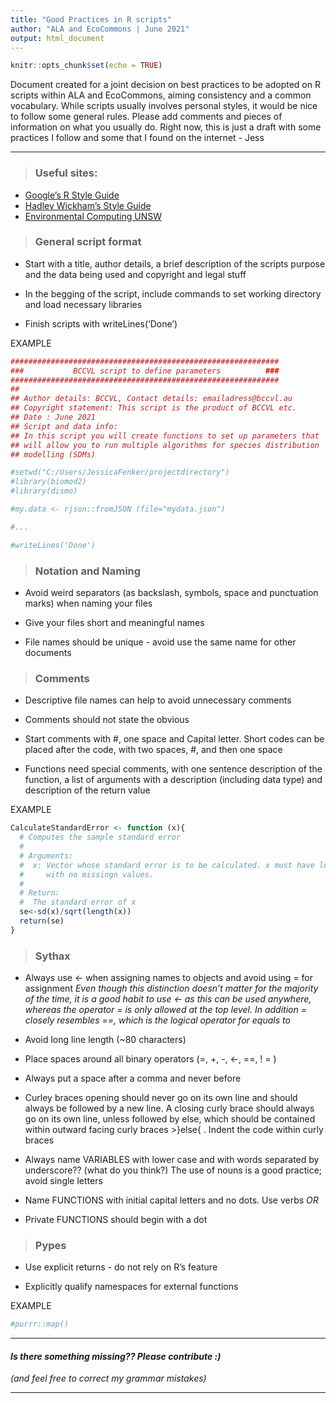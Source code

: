 ```yaml
---
title: "Good Practices in R scripts"
author: "ALA and EcoCommons | June 2021"
output: html_document
---
```


```r
knitr::opts_chunk$set(echo = TRUE)
```

Document created for a joint decision on best practices to be adopted on 
R scripts within ALA and EcoCommons, aiming consistency and a common vocabulary. While scripts usually involves personal styles, it would be nice to follow some general 
rules. Please add comments and pieces of information on what you usually do. Right now, this is 
just a draft with some practices I follow and some that I found on the internet - Jess

***

> ### **Useful sites:**

* [Google's R Style Guide](https://google.github.io/styleguide/Rguide.html)
* [Hadley Wickham’s Style Guide](http://adv-r.had.co.nz/Style.html)
* [Environmental Computing UNSW](http://environmentalcomputing.net/good-practice-for-writing-scripts/)


> ### **General script format**

* Start with a title, author details, a brief description of the scripts purpose
  and the data being used and copyright and legal stuff
  
* In the begging of the script, include commands to set working directory and 
  load necessary libraries
  
* Finish scripts with writeLines('Done')

EXAMPLE
```r
############################################################
###           BCCVL script to define parameters          ###
############################################################
##
## Author details: BCCVL, Contact details: emailadress@bccvl.au
## Copyright statement: This script is the product of BCCVL etc.
## Date : June 2021
## Script and data info:
## In this script you will create functions to set up parameters that
## will allow you to run multiple algorithms for species distribution
## modelling (SDMs)

#setwd("C:/Users/JessicaFenker/projectdirectory")
#library(biomod2)
#library(dismo)

#my.data <- rjson::fromJSON (file="mydata.json")

#...

#writeLines('Done')
```


> ### **Notation and Naming**

* Avoid weird separators (as backslash, symbols, space and punctuation marks)
  when naming your files
  
* Give your files short and meaningful names

* File names should be unique - avoid use the same name for other documents


> ### **Comments**

* Descriptive file names can help to avoid unnecessary comments

* Comments should not state the obvious

* Start comments with #,  one space and Capital letter. Short codes can be placed
  after the code, with two spaces, #, and then one space
  
* Functions need special comments, with one sentence description of the function,
  a list of arguments with a description (including data type) and description
  of the return value
  
EXAMPLE
```r
CalculateStandardError <- function (x){
  # Computes the sample standard error
  #
  # Arguments:
  #  x: Vector whose standard error is to be calculated. x must have length greater than one,
  #     with no missingn values.
  #
  # Return:
  #  The standard error of x
  se<-sd(x)/sqrt(length(x))
  return(se)
}
```
  
  
 
> ### **Sythax**

* Always use <- when assigning names to objects and avoid using = for assignment
*Even though this distinction doesn’t matter for the majority of the time, it is
 a good  habit to use <- as this can be used anywhere, whereas the operator = is
 only allowed at the top level. In addition = closely resembles ==, which is the 
 logical operator for equals to*
 
* Avoid long line length (~80 characters)

* Place spaces around all binary operators (=, +, -, <-, ==, ! = )

* Always put a space after a comma and never before

* Curley braces opening should never go on its own line and should always be
  followed by a new line. A closing curly brace should always go on its own line,
  unless followed by else, which should be contained within outward facing curly
  braces >}else{ . Indent the code within curly braces
  
* Always name VARIABLES with lower case and with words separated by underscore?? 
  (what do you think?) The use of nouns is a good practice; avoid single letters
  
* Name FUNCTIONS with initial capital letters and no dots. Use verbs
 *OR*
* Private FUNCTIONS should begin with a dot 

> ### **Pypes**

* Use explicit returns - do not rely on R's feature

* Explicitly qualify namespaces for external functions

EXAMPLE
```r
#purrr::map()
```


***

#### *Is there something missing?? Please contribute :)*
 *(and feel free to correct my grammar mistakes)*

***
